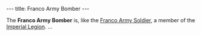---
title: Franco Army Bomber
---

{{Infobox Enemy
 |image=
 |race=franco
 |gender=male
 |size=average
 |lba1=
 |lba2=yes
 |alignment=emperor
 |occupation=Franco Army
 |requires=red
 |melee=yes
 |ranged=yes
 |magic=
 |explosive=yes
 |range=
 |speed=
 |damage=
 |rate=
 |reaction=
 |recovery=
}}

The '''Franco Army Bomber''' is, like the [[Franco Army Soldier]], a member of the [[:Category:Imperial Legion|Imperial Legion]].
...
{{stub}}